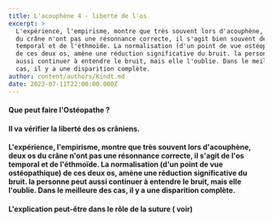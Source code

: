 ```yaml
---
title: L'acouphène 4 - liberté de l'os
excerpt: >
  L'expérience, l'empirisme, montre que très souvent lors d'acouphène, deux os
  du crâne n'ont pas une résonnance correcte, il s'agit bien souvent de l'os
  temporal et de l'éthmoïde. La normalisation (d'un point de vue ostéopathique)
  de ces deux os, amène une réduction significative du bruit. la personne peut
  aussi continuer à entendre le bruit, mais elle l'oublie. Dans le meilleure des
  cas, il y a une disparition complète.
author: content/authors/Kindt.md
date: 2023-07-11T22:00:00.000Z
---
```


#### Que peut faire l'Ostéopathe ?

<Space height={20} />

#### Il va vérifier la liberté des os crâniens.

<Space height={12} />

#### L'expérience, l'empirisme, montre que très souvent lors d'acouphène, deux os du crâne n'ont pas une résonnance correcte, il s'agit de l'os temporal et de l'éthmoïde. La normalisation (d'un point de vue ostéopathique) de ces deux os, amène une réduction significative du bruit. la personne peut aussi continuer à entendre le bruit, mais elle l'oublie. Dans le meilleure des cas, il y a une disparition complète.

#### L'explication peut-être dans le rôle de la suture ( voir)
